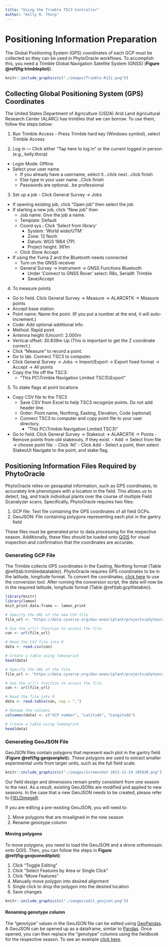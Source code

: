 ---
title: "Using the Trimble TSC3 Controller"
author: "Kelly R. Thorp"
---

\newpage

# Positioning Information Preparation
The Global Positioning System (GPS) coordinates of each GCP must be collected so they can be used in PhytoOracle workflows. To accomplish this, you need a Trimble Global Navigation Satellite System (GNSS) (**Figure \@ref(fig:trimbleplot)**).

```{r trimbleplot, echo=FALSE, out.width="49%", out.height="49%", fig.show='hold', fig.align='center', fig.cap="Trimble Global Navigation Satellite System (GNSS) used to collect accurate Global Positioning System (GPS) coordinates of Ground Control Points (GCPs)."}
knitr::include_graphics(c("./images/Trimble-R12i.png"))
```

## Collecting Global Positioning System (GPS) Coordinates
The United States Department of Agriculture (USDA) Arid Land Agricultural Research Center (ALARC) has trimbles that we can borrow. To use them, follow the steps below: 

1. Run Trimble Access - Press Trimble hard key (Windows symbol), select Trimble Access 

2. Log in — Click either "Tap here to log in" or the current logged in person (e.g., kelly.thorp)

  - Login Mode: Offline 
  - Select your user name. 
    - If you already have a username, select it...click next...click finish 
  	- Else type in your user name...Click finish 
  	- Passwords are optional...be professional
		
3. Set up a job - Click General Survey -> Jobs

  - If opening existing job, click "Open job" then select the job 
  - If starting a new job, click "New job" then 
  	- Job name: Give the job a name. 
  	- Template: Default 
  	- Coord sys.: Click 'Select from library' 
  		- System: 'World wide/UTM' 
  		- Zone: 12 Nonh 
  		- Datum: WGS 1984 (7P) 
  		- Project height: 361m 
  	- Click Store Accept 
  - If using the Yuma 2 and the Bluetooth needs connected 
  	- Turn on the GNSS receiver 
  	- General Survey -> Instrument -> GNSS Functions Bluetooth 
  		- Under 'Connect to GNSS Rover' select: R8s, Serial#: Trimble 
  		- Save/Accept
			
4. To measure points

  - Go to field. Click General Survey -> Measure -> ALARCRTK -> Measure points 
  - Accept base station. 
  - Point name: Name the point. (If you put a number at the end, it will auto-increment.) 
  - Code: Add optional additional info.
  - Method: Rapid point 
  - Antenna height (Uncorr): 2.000m 
  - Vertical offset: 30.839m Up (This is important to get the Z coordinate correct.) 
  - Click "Measure" to record a point. 
  - Go to lab. Connect TSC3 to computer.
  - Click General Survey -> Jobs -> Import/Export -> Export fixed format -> Accept -> All points 
  - Copy the file off the TSC3: 
    - "This PC\\Trimble Navigation Limited TSC3\\<Your user name>\\Export"
	  
5. To stake flags at point locations

  - Copy CSV file to the TSC3 
    - Save CSV from Excel to help TSC3 recognize points. Do not add header line. 
  	- Order: Point name, Northing, Easting, Elevation, Code (optional) 
  	- Connect TSC3 to computer and copy point file to your user directory.
  	  - "This PC\\Trimble Navigation Limited TSC3\\<Your user name>"
  -  Go to field. Click General Survey -> Stakeout -> ALARCRTK -> Points
    - Remove points from old stakeouts, if they exist.
  	- Add -> Select from file -> choose point file. 
  	- Click 'All' - Click Add 
  	- Select a point, then select StakeoUt Navigate to the point, and stake flag.
		
## Positioning Information Files Required by PhytoOracle
PhytoOracle relies on geospatial information, such as GPS coordinates, to accurately link phenotypes with a location in the field. This allows us to detect, tag, and track individual plants over the course of multiple Field Scanalyzer scans. Specifically, PhytoOracle requires two files:

1. GCP file: Text file containing the GPS coordinates of all field GCPs.
2. GeoJSON: File containing polygons representing each plot in the gantry field

These files must be generated prior to data processing for the respective season. Additionally, these files should be loaded onto [QGIS](https://qgis.org/en/site/) for visual inspection and confirmation that the coordinates are accurate.

### Generating GCP File
The Trimble collects GPS coordinates in the Easting, Northing format (Table \@ref(tab:trimbledatatable)). PhytoOracle requires GPS coordinates to be in the latitude, longitude format. To convert the coordinates, [click here](https://github.com/phytooracle/gcp_coordinates_conversion) to use the conversion tool. After running the conversion script, the data will now be in the required latitude, longitude format (Table \@ref(tab:gcpfiletable)).

```{r , echo=FALSE, message=FALSE, warning=FALSE, results='hide'}
library(knitr)
library(lemon)
knit_print.data.frame <- lemon_print
```

```{r trimbledatatable, caption='Ground Control Point (GCP) coordinate file. Each row represents the coordinate of a single GCP.', render=lemon_print, echo=FALSE, message=FALSE, warning=FALSE, fig.align='center', fig.show='hold'}
# Specify the URL of the new CSV file
file_url <- "https://data.cyverse.org/dav-anon/iplant/projects/phytooracle/data_to_share/examples/2023_Gantry_Lettuce_GCP_Coordinates_original.csv"

# Use the url() function to access the file
con <- url(file_url)

# Read the CSV file into R
data <- read.csv(con)

# Create a table using lemonprint
head(data)
```

```{r gcpfiletable, caption='Ground Control Point (GCP) coordinate file. Each row represents the coordinate of a single GCP.', render=lemon_print, echo=FALSE, message=FALSE, warning=FALSE, fig.align='center', fig.show='hold'}
# Specify the URL of the file
file_url <- "https://data.cyverse.org/dav-anon/iplant/projects/phytooracle/season_15_lettuce_yr_2022/level_0/necessary_files/gcp_season_15_bucket.txt"

# Use the url() function to access the file
con <- url(file_url)

# Read the file into R
data <- read.table(con, sep = ",")

# Rename the columns
colnames(data) <- c("GCP number", "Latitude", "Longitude")

# Create a table using lemonprint
head(data)
```

### Generating GeoJSON File
GeoJSON files contain polygons that represent each plot in the gantry field (**Figure \@ref(fig:geojsonplot)**). These polygons are used to extract smaller experimental units from larger units, such as the full field scale.

```{r geojsonplot, echo=FALSE, out.width="49%", out.height="49%", fig.show='hold', fig.align='center', fig.cap="GeoJSON file containing a single polygon for each plot."}
knitr::include_graphics(c("./images/Screenshot 2023-12-19 105930.png"))
```

Our field design and dimensions remain pretty consistent from one season to the next. As a result, existing GeoJSONs are modified and applied to new seasons. In the case that a new GeoJSON needs to be created, please refer to [FIELDimageR](https://github.com/OpenDroneMap/FIELDimageR?tab=readme-ov-file#p5).

If you are editing a pre-existing GeoJSON, you will need to:

1. Move polygons that are misaligned in the new season
2. Rename genotype column

#### Moving polygons
To move polygons, you need to load the GeoJSON and a drone orthomosaic onto QGIS. Then, you can follow the steps in **Figure \@ref(fig:geojsoneditplot)**:

1. Click "Toggle Editing"
2. Click "Select Features by Area or Single Click"
3. Click "Move Features"
4. Manually move polygon into desired alignment
5. Single click to drop the polygon into the desired location
6. Save changes

```{r geojsoneditplot, echo=FALSE, out.width="100%", out.height="100%", fig.show='hold', fig.align='center', fig.cap="Editing GeoJSON polygons using QGIS."}
knitr::include_graphics(c("./images/edit_geojson.png"))
```

#### Renaming genotype column
The "genotype" values in the GeoJSON file can be edited using [GeoPandas](https://geopandas.org/en/stable/). A GeoJSON can be opened up as a dataframe, similar to [Pandas](https://pandas.pydata.org/). Once opened, you can then replace the "genotype" columns using the fieldbook for the respective season. To see an example [click here](https://github.com/phytooracle/correct_plot_information).
